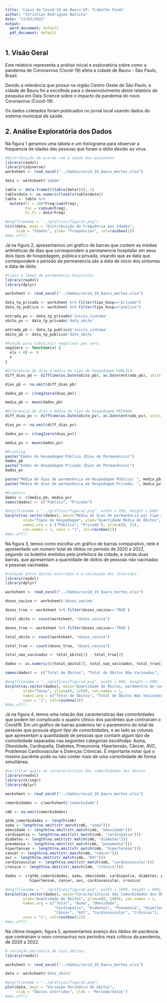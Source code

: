 ```yaml
---
title: 'Casos de Covid-19 em Bauru-SP: Trabalho Final'
author: "Christian Rodrigues Batista"
date: "13/03/2022"
output:
  word_document: default
  pdf_document: default
---
```


## 1. Visão Geral

Este relatório representa a análise inicial e exploratória sobre como a pandemia de Coronavirus (Covid-19) afeta a cidade de Bauru - São Paulo, Brasil. 

Devido a relevância que possui na região Centro Oeste de São Paulo, a cidade de Bauru foi a escolhida para o desenvolvimento deste relatório de pesquisa em Data Science sobre o impacto da pandemia do novo Coronavirus (Covid-19).

Os dados coletados foram publicados no jornal local usando dados do sistema municipal de saúde.

## 2. Análise Exploratória dos Dados

Na figura 1 geramos uma tabela e um histograma para observar a frequencia de idades das pessoas que foram a óbito devido ao vírus.

```r
#distribuição de acordo com a idade dos pacientes
library(readxl)
library(tidyverse)
worksheet <- read_excel("../dados/covid_19_bauru_mortes.xlsx")

data <- worksheet$'idade'

table <- data.frame(t(table(data)))[,-1]
table$data <- as.numeric(levels(table$data))
table <- table %>% 
  mutate(Fr = 100*Freq/sum(Freq),
         Fac = cumsum(Freq),
         Xi.Fi = data*Freq)

#png(filename = "../graficos/figura1.png")
hist(data, main = "Distribuição de Frequência das Idades", 
     xlab = "Idades", ylab= "Frequências", col=rainbow(1))
#dev.off()
```

Já na figura 2, apresentamos um grafico de barras que contem as médias aritméticas de dias que correspondem a permanencia hospitalar em seus dois tipos de hospedagem, pública e privada, visando que as data que correspondem o périodo de permanencia são a data de inicio dos sintomas e data de óbito. 

```r
#tipos e tempo de permanência hospitalar
library(readxl)
library(dplyr)

worksheet <- read_excel("../dados/covid_19_bauru_mortes.xlsx")

data_tp_privado <- worksheet %>% filter(tipo_hosp=="privado")
data_tp_publico <- worksheet %>% filter(tipo_hosp=="público")

entrada_pv <- data_tp_privado$'inicio_sintoma'
obito_pv <- data_tp_privado$'data_obito'

entrada_pb <- data_tp_publico$'inicio_sintoma'
obito_pb <- data_tp_publico$'data_obito'

#Função para substituir negativos por zero
neg2zero <- function(x) {
  x[x < 0] <- 0
  x
}

#Diferencia de dias e média do tipo de hospedagem PUBLICA
diff_dias_pb <- difftime(as.Date(obito_pb), as.Date(entrada_pb), units = "days")

dias_pb <- na.omit(diff_dias_pb)

dados_pb <- c(neg2zero(dias_pb))

media_pb <- mean(dados_pb)

#Diferencia de dias e média do tipo de hospedagem PRIVADA
diff_dias_pv <- difftime(as.Date(obito_pv), as.Date(entrada_pv), units = "days")

dias_pv <- na.omit(diff_dias_pv)

dados_pv <- c(neg2zero(dias_pv))

media_pv <- mean(dados_pv)

#Printing
paste("Dados da Hospedagem Pública (Dias de Permanênica)")
dados_pb
paste("Dados da Hospedagem Privada (Dias de Permanênica)")
dados_pv

paste("Média de dias de permanência em Hospedagem Pública: ", media_pb)
paste("Média de dias de permanência em Hospedagem Privada: ", media_pv)

#Graphics
dados <- c(media_pb, media_pv)
names(dados) <- c("Público", "Privado")

#png(filename = "../graficos/figura2.png", width = 700, height = 600)
barplot(as.vector(dados), main="Média de dias de permanência por tipo de hospedagem", 
        xlab="Tipos de Hospedagem", ylab="Quantidade Média de Óbitos", 
        names.arg = c ("Público", "Privado"), ylim=c(0, 25), 
        cex.names = 1, xaxs = "i", col=rainbow(2))
#dev.off()
```

Na figura 3, temos como escolha um gráfico de barras comparativo, nele é apresentado um numero total de óbitos no periodo de 2020 a 2022, segundo os boletins emitidos pela prefeitura da cidade, e outras duas barras, que apresentam a quantidade de óbitos de pessoas não vacinadas e pessoas vacinadas.

```r
#relação entre óbitos ocorridos e a vacinação dos falecidos.
library(readxl)
library(dplyr)

worksheet <- read_excel("../dados/covid_19_bauru_mortes.xlsx")

doses_vacina <- worksheet$'doses_vacina'

doses_true <- worksheet %>% filter(doses_vacina=='TRUE')

total_obito <- count(worksheet, "doses_vacina")

doses_true <- worksheet %>% filter(doses_vacina=='TRUE')

total_obito <- count(worksheet, "doses_vacina")

total_true <- count(doses_true, "doses_vacina")

total_nao_vacinados <- total_obito[2] - total_true[2]

dados <- as.numeric(c(total_obito[2], total_nao_vacinados, total_true[2]))

names(dados) <- c("Total de Óbitos", "Total de Óbitos Não Vacinados", "Total de Óbitos Vacidos")

#png(filename = "../graficos/figura3.png", width = 900, height = 500)
barplot(as.vector(dados), main="Quantidade de Óbitos, parâmentro de vacinados e não vacinados", 
        ylab="Taxas", ylim=c(0, 1200), cex.names = 1, 
        names.arg = c("Total de Óbitos", "Total de Óbitos Não Vacinados", "Total de Óbitos Vacidos"),
        xaxs = "i", col=rainbow(3))
#dev.off()
```

Já na figura 4, temos uma relação das caracteristicas das comorbidades que podem ter complicado o quadro clinico dos paciêntes que contrairam o Covid19. Em um gráfico de barras podemos ter o paramentro do total de pessoas que possuia algum tipo de comorbidades, e ao lado as colunas que apresentam a quantiadade de pessoas que contiam algum tipo de comorbidade separadas nas seguintes categorias escolhidas: Asma, Obesidade, Cardiopatia, Diabetes, Pneumonia, Hipertensão, Câncer, AVC, Problemas Cardiovascular e Doenças Crônicas. É importante notar que o mesmo paciênte pode ou não conter mais de uma comorbidade de forma simultânea.

```r
#verificar quais as características das comorbidades dos óbitos
library(readxl)
library(stringr)
library(dplyr)

worksheet <- read_excel("../dados/covid_19_bauru_mortes.xlsx")

comorbidades <- c(worksheet$'comorbidade')

cmb <- na.omit(comorbidades)

qtde_comorbidades <- length(cmb)
asma <- length(na.omit(str_match(cmb, "asma")))
obesidade <- length(na.omit(str_match(cmb, "obesidade")))
cardiopatia <- length(na.omit(str_match(cmb, "cardiopatia")))
diabetes <- length(na.omit(str_match(cmb, "diabetes")))
pneumonia <- length(na.omit(str_match(cmb, "pneumonia")))
hipertensao <- length(na.omit(str_match(cmb, "hipertensão")))
cancer <- length(na.omit(str_match(cmb, "câncer")))
avc <- length(na.omit(str_match(cmb, "AVC")))
cardiovascular <- length(na.omit(str_match(cmb, "cardiovascular")))
cronica <- length(na.omit(str_match(cmb, "crônica")))

dados <- c(qtde_comorbidades, asma, obesidade, cardiopatia, diabetes, pneumonia,
           hipertensao, cancer, avc, cardiovascular, cronica)

#png(filename = "../graficos/figura4.png", width = 1000, height = 600)
barplot(as.vector(dados), main="Características das Comorbidades dos Óbitos", 
        ylab="Quantidade de Óbitos", ylim=c(0, 1000), cex.names = 1, 
        names.arg = c("Total", "Asma", "Obesidade", 
                      "Cardiopatia", "Diabetes", "Pneumonia", "Hipertensão",
                      "Câncer", "AVC", "Cardiovascular", "Crônicas"),
        xaxs = "i", col=rainbow(12))
#dev.off()
```

Na última imagem, figura 5, apresentamos avanço dos óbitos de paciência que contrairam o novo coronavírus nos períodos mais críticos da pandemia, de 2020 a 2022.

``` r
# variação periódica de tais óbitos;
library(readxl)

worksheet <- read_excel("../dados/covid_19_bauru_mortes.xlsx")

data <- worksheet$'data_obito'

#png(filename = "../graficos/figura5.png")
plot(data, main = "Variação Periódica de óbitos", 
     xlab = "Óbitos ocorridos", ylab = "Período/datas")
#dev.off()
```